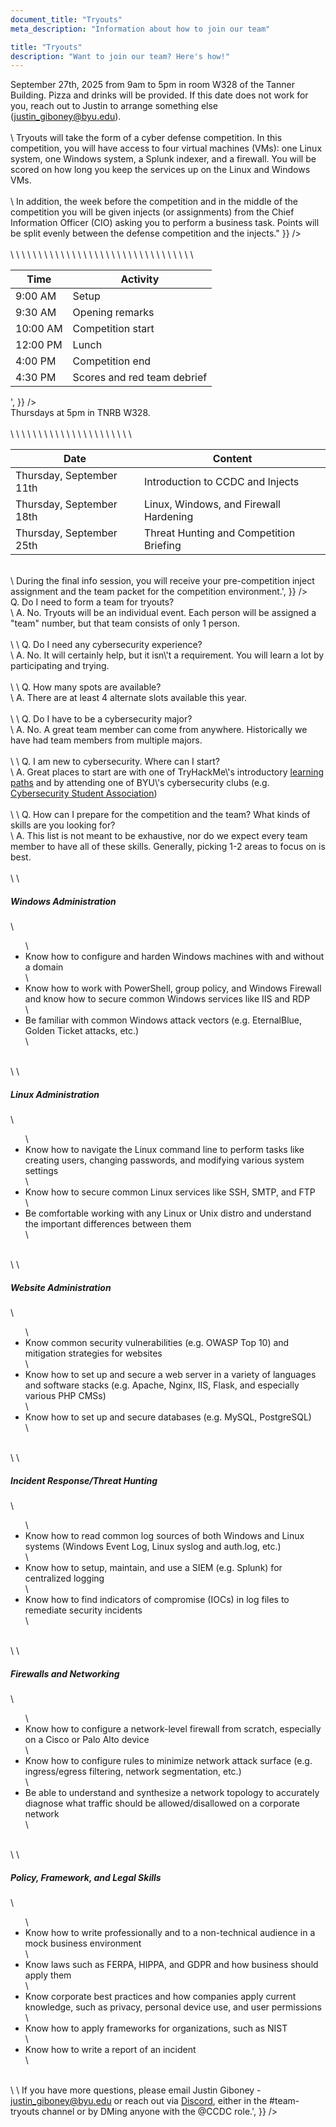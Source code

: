 ```yaml
---
document_title: "Tryouts"
meta_description: "Information about how to join our team"

title: "Tryouts"
description: "Want to join our team? Here's how!"
---
```


<Section
  section={{
    title: "Details",
    content:
      "Try out for BYU's CCDC team on <span class='text-secondary font-bold'>September 27th, 2025</span> from <span class='text-accent font-bold'>9am to 5pm</span> in room W328 of the Tanner Building. Pizza and drinks will be provided. If this date does not work for you, reach out to Justin to arrange something else (<a class='underline text-accent' href='mailto:justin_giboney@byu.edu'>justin_giboney@byu.edu</a>).<br><br>\
      Tryouts will take the form of a cyber defense competition. In this competition, you will have access to four virtual machines (VMs): one Linux system, one Windows system, a Splunk indexer, and a firewall. You will be scored on how long you keep the services up on the Linux and Windows VMs.<br><br>\
      In addition, the week before the competition and in the middle of the competition you will be given injects (or assignments) from the Chief Information Officer (CIO) asking you to perform a business task. Points will be split evenly between the defense competition and the injects."
  }}
/>

<Section
  section={{
    title: "Schedule",
    content:
      'September 27th, 2025<br><br><table class="table-auto border-collapse border border-gray-300 w-full text-sm text-left">\
  <thead>\
    <tr>\
      <th class="px-4 py-2 border border-gray-300">Time</th>\
      <th class="px-4 py-2 border border-gray-300">Activity</th>\
    </tr>\
  </thead>\
  <tbody>\
    <tr>\
      <td class="px-4 py-2 border border-gray-300">9:00 AM</td>\
      <td class="px-4 py-2 border border-gray-300">Setup</td>\
    </tr>\
    <tr>\
      <td class="px-4 py-2 border border-gray-300">9:30 AM</td>\
      <td class="px-4 py-2 border border-gray-300">Opening remarks</td>\
    </tr>\
    <tr>\
      <td class="px-4 py-2 border border-gray-300">10:00 AM</td>\
      <td class="px-4 py-2 border border-gray-300">Competition start</td>\
    </tr>\
    <tr>\
      <td class="px-4 py-2 border border-gray-300">12:00 PM</td>\
      <td class="px-4 py-2 border border-gray-300">Lunch</td>\
    </tr>\
    <tr>\
      <td class="px-4 py-2 border border-gray-300">4:00 PM</td>\
      <td class="px-4 py-2 border border-gray-300">Competition end</td>\
    </tr>\
    <tr>\
      <td class="px-4 py-2 border border-gray-300">4:30 PM</td>\
      <td class="px-4 py-2 border border-gray-300">Scores and red team debrief</td>\
    </tr>\
  </tbody>\
</table>',
  }}
/>

<Section
  section={{
    title: "Info Sessions / Trainings",
    content:
      'We will be holding three info sessions and trainings prior to tryouts on <span class="text-accent font-bold">Thursdays at 5pm in TNRB W328.</span><br><br>\
      <table class="table-auto border-collapse border border-gray-300 w-full text-sm text-left">\
  <thead>\
    <tr>\
      <th class="px-4 py-2 border border-gray-300">Date</th>\
      <th class="px-4 py-2 border border-gray-300">Content</th>\
    </tr>\
  </thead>\
  <tbody>\
    <tr>\
      <td class="px-4 py-2 border border-gray-300">Thursday, September 11th</td>\
      <td class="px-4 py-2 border border-gray-300">Introduction to CCDC and Injects</td>\
    </tr>\
    <tr>\
      <td class="px-4 py-2 border border-gray-300">Thursday, September 18th</td>\
      <td class="px-4 py-2 border border-gray-300">Linux, Windows, and Firewall Hardening</td>\
    </tr>\
    <tr>\
      <td class="px-4 py-2 border border-gray-300">Thursday, September 25th</td>\
      <td class="px-4 py-2 border border-gray-300">Threat Hunting and Competition Briefing</td>\
    </tr>\
  </tbody>\
</table><br>\
During the final info session, you will receive your pre-competition inject assignment and the team packet for the competition environment.',
  }}
/>

<Section
  section={{
    title: "FAQ",
    content: '<span class="text-secondary font-bold">Q. Do I need to form a team for tryouts?</span><br>\
    A. No. Tryouts will be an individual event. Each person will be assigned a "team" number, but that team consists of only 1 person.<br><br>\
    \
    <span class="text-secondary font-bold">Q. Do I need any cybersecurity experience?</span><br>\
    A. No. It will certainly help, but it isn\'t a requirement. You will learn a lot by participating and trying.<br><br>\
    \
    <span class="text-secondary font-bold">Q. How many spots are available?</span><br>\
    A. There are at least 4 alternate slots available this year.<br><br>\
    \
    <span class="text-secondary font-bold">Q. Do I have to be a cybersecurity major?</span><br>\
    A. No. A great team member can come from anywhere. Historically we have had team members from multiple majors.<br><br>\
    \
    <span class="text-secondary font-bold">Q. I am new to cybersecurity. Where can I start?</span><br>\
    A. Great places to start are with one of TryHackMe\'s introductory <a class="underline text-accent" href=https://tryhackme.com/hacktivities>learning paths</a> and by attending one of BYU\'s cybersecurity clubs (e.g. <a class="underline text-accent" href="https://clubs.byu.edu/p/clubview/18295873486205398">Cybersecurity Student Association</a>) <br><br>\
    \
    <span class="text-secondary font-bold">Q. How can I prepare for the competition and the team? What kinds of skills are you looking for?</span><br>\
    A. This list is not meant to be exhaustive, nor do we expect every team member to have all of these skills. Generally, picking 1-2 areas to focus on is best.<br><br>\
    \
    <h5>Windows Administration</h5>\
    <ul class="list-disc list-outside px-7">\
      <li>Know how to configure and harden Windows machines with and without a domain</li>\
      <li>Know how to work with PowerShell, group policy, and Windows Firewall and know how to secure common Windows services like IIS and RDP</li>\
      <li>Be familiar with common Windows attack vectors (e.g. EternalBlue, Golden Ticket attacks, etc.)</li>\
    </ul><br>\
    \
    <h5>Linux Administration</h5>\
    <ul class="list-disc list-outside px-7">\
      <li>Know how to navigate the Linux command line to perform tasks like creating users, changing passwords, and modifying various system settings</li>\
      <li>Know how to secure common Linux services like SSH, SMTP, and FTP</li>\
      <li>Be comfortable working with any Linux or Unix distro and understand the important differences between them</li>\
    </ul><br>\
    \
    <h5>Website Administration</h5>\
    <ul class="list-disc list-outside px-7">\
      <li>Know common security vulnerabilities (e.g. OWASP Top 10) and mitigation strategies for websites</li>\
      <li>Know how to set up and secure a web server in a variety of languages and software stacks (e.g. Apache, Nginx, IIS, Flask, and especially various PHP CMSs)</li>\
      <li>Know how to set up and secure databases (e.g. MySQL, PostgreSQL)</li>\
    </ul><br>\
    \
    <h5>Incident Response/Threat Hunting</h5>\
    <ul class="list-disc list-outside px-7">\
      <li>Know how to read common log sources of both Windows and Linux systems (Windows Event Log, Linux syslog and auth.log, etc.)</li>\
      <li>Know how to setup, maintain, and use a SIEM (e.g. Splunk) for centralized logging</li>\
      <li>Know how to find indicators of compromise (IOCs) in log files to remediate security incidents</li>\
    </ul><br>\
    \
    <h5>Firewalls and Networking</h5>\
    <ul class="list-disc list-outside px-7">\
      <li>Know how to configure a network-level firewall from scratch, especially on a Cisco or Palo Alto device</li>\
      <li>Know how to configure rules to minimize network attack surface (e.g. ingress/egress filtering, network segmentation, etc.)</li>\
      <li>Be able to understand and synthesize a network topology to accurately diagnose what traffic should be allowed/disallowed on a corporate network</li>\
    </ul><br>\
    \
    <h5>Policy, Framework, and Legal Skills</h5>\
    <ul class="list-disc list-outside px-7">\
      <li>Know how to write professionally and to a non-technical audience in a mock business environment</li>\
      <li>Know laws such as FERPA, HIPPA, and GDPR and how business should apply them</li>\
      <li>Know corporate best practices and how companies apply current knowledge, such as privacy, personal device use, and user permissions</li>\
      <li>Know how to apply frameworks for organizations, such as NIST</li>\
      <li>Know how to write a report of an incident</li>\
    </ul><br>\
    \
    If you have more questions, please email Justin Giboney - <a class="underline text-accent" href="mailto:justin_giboney@byu.edu">justin_giboney@byu.edu</a> or reach out via <a class="underline text-secondary" href="https://discord.gg/4dTMZWArJG">Discord</a>, either in the <span class="text-accent">#team-tryouts</span> channel or by DMing anyone with the <span class="text-secondary">@CCDC</span> role.',
  }}
/>
